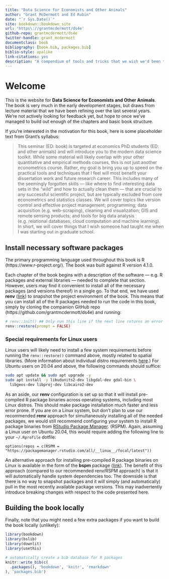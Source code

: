 ```yaml
--- 
title: "Data Science for Economists and Other Animals"
author: "Grant McDermott and Ed Rubin"
date: "`r Sys.Date()`"
site: bookdown::bookdown_site
url: 'https\://grantmcdermott/ds4e'
github-repo: grantmcdermott/ds4e
twitter-handle: grant_mcdermott
documentclass: book
bibliography: [book.bib, packages.bib]
biblio-style: apalike
link-citations: yes
description: "A compendium of tools and tricks that we wish we'd been taught in grad school."
---
```


# Welcome {.unnumbered}

This is the website for **Data Science for Economists and Other Animals**. The 
book is very much in the early development stages, but draws from lecture 
material that we have been refining over the last several years. We're not 
actively looking for feedback yet, but hope to once we've managed to build out
enough of the chapters and basic book structure.

If you're interested in the motivation for this book, here is some placeholder text from Grant's syllabus:

> This seminar (ED: book) is targeted at economics PhD students (ED: and other animals) and will introduce you to the modern data science toolkit. While some material will likely overlap with your other quantitative and empirical methods courses, this is not just another econometrics course. Rather, my goal is bring you up to speed on the practical tools and techniques that I feel will most benefit your dissertation work and future research career. This includes many of the seemingly forgotten skills --- like where to find interesting data sets in the "wild" and how to actually clean them --- that are crucial to any successful scientific project, but are typically excluded from core econometrics and statistics classes. We will cover topics like version control and effective project management; programming; data acquisition (e.g. web-scraping), cleaning and visualization; GIS and remote sensing products; and tools for big data analysis (e.g. relational databases, cloud computation and machine learning). In short, we will cover things that I wish someone had taught me when I was starting out in graduate school.

## Install necessary software packages {#sw-intro}

The primary programming language used throughout this book is R 
(https://www.r-project.org/). The book was built against R version 4.1.0.

Each chapter of the book begins with a description of the software --- e.g. R
packages and external libraries --- needed to complete that section. However, 
users may find it convenient to install all of the necessary packages (and 
versions thereof) in a single go. To that end, we have used **renv** 
([link](https://rstudio.github.io/renv)) to snapshot 
the project environment of the book. This means that you can install all of the 
R packages needed to run the code in this book, simply by cloning the 
companion GitHub repo (https://github.com/grantmcdermott/ds4e) and running:

```r
# renv::init() ## Only run this line if the next line returns an error
renv::restore(prompt = FALSE)
```

### Special requirements for Linux users

Linux users will likely need to install a few system requirements before running
the `renv::restore()` command above, mostly related to spatial libraries. (More 
information about individual distro requirements 
[here](https://github.com/r-spatial/sf#linux).) For Ubuntu users on 20.04 and 
above, the following commands should suffice:

```sh
sudo apt update && sudo apt upgrade -y
sudo apt install -y libudunits2-dev libgdal-dev gdal-bin \
  libgeos-dev libproj-dev libcairo2-dev
```

As an aside, our **renv** configuration is set up so that it will install
pre-compiled R package binaries across operating systems, including most Linux 
distros. This should make package installation much faster and less error prone.
If you are on a Linux system, but don't plan to use our recommended **renv** 
approach for simultaneously installing all of the needed packages, we would
still recommend configuring your system to install R package binaries from 
[RStudio Package Manager](https://packagemanager.rstudio.com/client/#/repos/1/overview).
(RSPM). Again, assuming a Linux user on Ubuntu 20.04, this would require adding 
the following line to your `~/.Rprofile` dotfile:

```
options(repos = c(RSPM = "https://packagemanager.rstudio.com/all/__linux__/focal/latest"))
```

An alternative approach for installing pre-compiled R package binaries on Linux
is available in the form of the **bspm** package 
([link](https://github.com/Enchufa2/bspm)). The benefit of this approach 
(compared to our recommended renv/RSPM approach) is that it will automatically 
handle system dependencies too. The downside is that there is no way to snapshot
packages and it will simply (and automatically) pull in the most recently 
available package versions. This may inadvertently introduce breaking changes 
with respect to the code presented here.

## Building the book locally

Finally, note that you might need a few extra packages if you want to build the 
book locally (unlikely):

```r
library(bookdown)
library(bslib)
library(downlit)
library(usethis)
```


```r
# automatically create a bib database for R packages
knitr::write_bib(c(
  .packages(), 'bookdown', 'knitr', 'rmarkdown'
), 'packages.bib')
```
